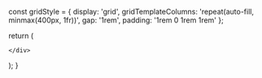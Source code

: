 

  const gridStyle = {
    display: 'grid',
    gridTemplateColumns: 'repeat(auto-fill, minmax(400px, 1fr))',
    gap: '1rem',
    padding: '1rem 0 1rem 1rem'
  };

  return (
    <div style={gridStyle}>
      
  <Card 
    title="Adantavagga - The Chapter on the Untamed"
    description="Short teachings on the untamed and the tamed mind."
    link="/an/an1/an1.31-40"
    id="an1.31-40"
  />


  <Card 
    title="Kāyagatāsativagga - The Chapter on Mindfulness of the Body"
    description="Short teachings on the benefits of cultivating mindfulness of the body."
    link="/an/an1/an1.575-615"
    id="an1.575-615"
  />

    </div>
  );
}
